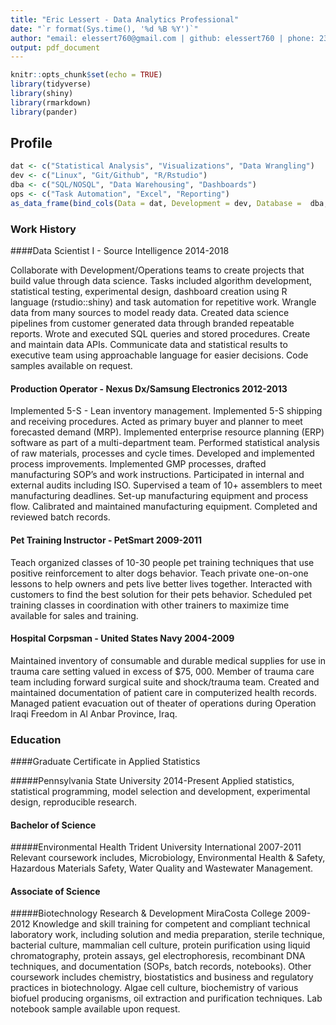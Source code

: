 ```yaml
---
title: "Eric Lessert - Data Analytics Professional"
date: "`r format(Sys.time(), '%d %B %Y')`"
author: "email: elessert760@gmail.com | github: elessert760 | phone: 239.682.3043"
output: pdf_document
---
```


```r
knitr::opts_chunk$set(echo = TRUE)
library(tidyverse)
library(shiny)
library(rmarkdown)
library(pander)
```

## Profile

```r

dat <- c("Statistical Analysis", "Visualizations", "Data Wrangling")
dev <- c("Linux", "Git/Github", "R/Rstudio")
dba <- c("SQL/NOSQL", "Data Warehousing", "Dashboards")
ops <- c("Task Automation", "Excel", "Reporting")
as_data_frame(bind_cols(Data = dat, Development = dev, Database =  dba, Operations = ops)) %>% pander()

```


### Work History

####Data Scientist I - Source Intelligence 2014-2018

  Collaborate with Development/Operations teams to create projects that build value through data science. Tasks included algorithm development, statistical testing, experimental design, dashboard creation using R language (rstudio::shiny) and task automation for repetitive work. Wrangle data from many sources to model ready data. Created data science pipelines from customer generated data through branded repeatable reports. Wrote and executed SQL queries and stored procedures. Create and maintain data APIs. Communicate data and statistical results to executive team using approachable language for easier decisions. Code samples available on request.
  

#### Production Operator - Nexus Dx/Samsung Electronics  2012-2013


  Implemented 5-S - Lean inventory management. Implemented 5-S shipping and receiving procedures. Acted as primary buyer and planner to meet forecasted demand (MRP). Implemented enterprise resource planning (ERP) software as part of a multi-department team.  Performed statistical analysis of raw materials, processes and cycle times. Developed and implemented process improvements. Implemented GMP processes, drafted manufacturing SOP’s and work instructions. Participated in internal and external audits including ISO. Supervised a team of 10+ assemblers to meet manufacturing deadlines. Set-up manufacturing equipment and process flow. Calibrated and maintained manufacturing equipment. Completed and reviewed batch records.
  
  
#### Pet Training Instructor - PetSmart 2009-2011


  Teach organized classes of 10-30 people pet training techniques that use positive reinforcement to alter dogs behavior. Teach private one-on-one lessons to help owners and pets live better lives together. Interacted with customers to find the best solution for their pets behavior. Scheduled pet training classes in coordination with other trainers to maximize time available for sales and training. 


#### Hospital Corpsman - United States Navy 2004-2009


 Maintained inventory of consumable and durable medical supplies for use in trauma care setting valued in excess of $75, 000. Member of trauma care team including forward surgical suite and shock/trauma team. Created and maintained documentation of patient care in computerized health records. Managed patient evacuation out of theater of operations during Operation Iraqi Freedom in Al Anbar Province, Iraq. 
 
### Education

####Graduate Certificate in Applied Statistics 


#####Pennsylvania State University 2014-Present
Applied statistics, statistical programming, model selection and development, experimental design, reproducible research.

#### Bachelor of Science 
#####Environmental Health Trident University International 2007-2011
Relevant coursework includes, Microbiology, Environmental Health & Safety, Hazardous Materials Safety, Water Quality and Wastewater Management.

#### Associate of Science
#####Biotechnology Research & Development MiraCosta College 2009-2012
Knowledge and skill training for competent and compliant technical laboratory work, including solution and media preparation, sterile technique, bacterial culture, mammalian cell culture, protein purification using liquid chromatography, protein assays, gel electrophoresis, recombinant DNA techniques, and documentation (SOPs, batch records, notebooks). Other coursework includes chemistry, biostatistics and business and regulatory practices in biotechnology. Algae cell culture, biochemistry of various biofuel producing organisms, oil extraction and purification techniques. Lab notebook sample available upon request.
